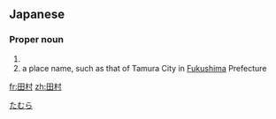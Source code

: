 ==Japanese==
{{ja-kanjitab|た|むら|yomi=k}}

===Proper noun===
{{ja-pos|proper|たむら}}

# {{surname|lang=ja|sort=たむら}}
# a place name, such as that of Tamura City in [[Fukushima]] Prefecture

[[Category:ja:Cities|たむら]]

[[fr:田村]]
[[zh:田村]]